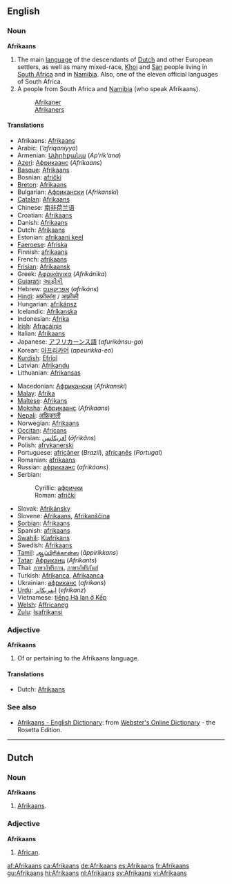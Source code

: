 {{wikipedia}}
==English==

===Noun===
'''Afrikaans'''

# The main [[language]] of the descendants of [[Dutch]] and other European settlers, as well as many mixed-race, [[Khoi]] and [[San]] people living in [[South Africa]] and in [[Namibia]]. Also, one of the eleven official languages of South Africa.
# A people from South Africa and [[Namibia]] (who speak Afrikaans).
#: [[Afrikaner]]
#: [[Afrikaners]] {{p}}

====Translations====
{{top}}
*Afrikaans: [[#Afrikaans|Afrikaans]]
*Arabic: {{ARchar|[[أفريقانية]]}} (''’afriqaníyya'') {{f}}
*Armenian: [[Ափրիքանա]] (''Ap‘rik‘ana'')
*[[Azeri]]: [[Африкаанс]] (''Afrikaans'')
*[[Basque]]: [[#Basque|Afrikaans]]
*Bosnian: [[afrički#Bosnian|afrički]] {{m}}
*[[Breton]]: [[#Breton|Afrikaans]]
*Bulgarian: [[Африкански]] (''Afrikanski'')
*[[Catalan]]: [[#Catalan|Afrikaans]]
*Chinese: [[南非荷兰语]]
*Croatian: [[#Croatian|Afrikaans]]
*Danish: [[#Danish|Afrikaans]]
*Dutch: [[#Dutch|Afrikaans]]
*Estonian: [[afrikaani keel]]
*[[Faeroese]]: [[Afríska]]
*Finnish: [[#Finnish|afrikaans]]
*French: [[#French|afrikaans]] {{m}}
*[[Frisian]]: [[Afrikaansk]]
*Greek: [[Αφρικάνικα]] (''Afrikánika'')
*[[Gujarati]]: [[આફ્રીકી]]
*Hebrew: [[אפריקאנס]] (''afrikáns'')
*[[Hindi]]: [[अफ्रीकांस]] / [[आफ़्रीकी]]
*Hungarian: [[afrikánsz]]
*Icelandic: [[Afríkanska]]
*Indonesian: [[Afrika]]
*[[Irish]]: [[Afracáinis]]
*Italian: [[#Italian|Afrikaans]]
*Japanese: [[アフリカーンス語]] (''afurikānsu-go'')
*Korean: [[아프리카어]] (''apeurikka-eo'')
*[[Kurdish]]: [[Efrîqî]]
*Latvian: [[Afrikandu]]
*Lithuanian: [[Afrikansas]]
{{mid}}
*Macedonian: [[Африкански]] (''Afrikanski'')
*[[Malay]]: [[Afrika]]
*[[Maltese]]: [[Afrikans]]
*[[Moksha]]: [[Африкаанс]] (''Afrikaans'')
*[[Nepali]]: [[अफ्रिकाली]]
*Norwegian: [[#Norwegian|Afrikaans]]
*[[Occitan]]: [[Africans]]
*Persian: [[آفريكانس]] (''āfrikâns'')
*Polish: [[afrykanerski]]
*Portuguese: [[africâner]] (''Brazil''), [[africanês]] (''Portugal'')
*Romanian: [[#Romanian|afrikaans]]
*Russian: [[африкаанс]] (''afrikáans'') {{m}}
*Serbian:
*:Cyrillic: [[афрички#Serbian|афрички]] {{m}}
*:Roman: [[afrički#Serbian|afrički]] {{m}}
*Slovak: [[Afrikánsky]]
*Slovene: [[#Slovene|Afrikaans]], [[Afrikanščina]]
*[[Sorbian]]: [[#Sorbian|Afrikaans]]
*Spanish: [[#Spanish|afrikaans]]
*[[Swahili]]: [[Kiafrikans]]
*Swedish: [[#Swedish|Afrikaans]]
*[[Tamil]]: [[ஆப்பிரிக்கான்ஸ]] (''āppirikkans'')
*[[Tatar]]: [[Африканц]] (''Afrikants'')
*Thai: [[ภาษาอัฟริกาน]], [[ภาษาอัฟริกันส์]]
*Turkish: [[Afrikanca]], [[Afrikaanca]]
*Ukrainian: [[африканс]] (''afrikans'')
*[[Urdu]]: [[ايفريکانز]] (''efrikanz'')
*Vietnamese: [[tiếng Hà lan ở Kếp]]
*[[Welsh]]: [[Affricaneg]]
*[[Zulu]]: [[Isafrikansi]]
{{bottom}}

===Adjective===
'''Afrikaans'''

# Of or pertaining to the Afrikaans language.

====Translations====
{{top}}
*Dutch: [[#Dutch|Afrikaans]]
{{mid}}
{{bottom}}

===See also===
{{interwiktionary|code=af}}
*[http://www.websters-online-dictionary.org/definition/Afrikaans-english/ Afrikaans - English Dictionary]: from [http://www.websters-online-dictionary.org Webster's Online Dictionary] - the Rosetta Edition.

----

==Dutch==

===Noun===
'''Afrikaans''' {{n}}

# [[#English|Afrikaans]].

===Adjective===
'''Afrikaans'''

# [[African]].

[[af:Afrikaans]]
[[ca:Afrikaans]]
[[de:Afrikaans]]
[[es:Afrikaans]]
[[fr:Afrikaans]]
[[gu:Afrikaans]]
[[hi:Afrikaans]]
[[nl:Afrikaans]]
[[sv:Afrikaans]]
[[vi:Afrikaans]]